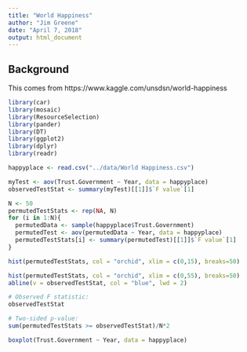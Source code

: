```yaml
---
title: "World Happiness"
author: "Jim Greene"
date: "April 7, 2018"
output: html_document
---
```


## Background
This comes from https://www.kaggle.com/unsdsn/world-happiness

```r
library(car)
library(mosaic)
library(ResourceSelection)
library(pander)
library(DT)
library(ggplot2)
library(dplyr)
library(readr)
```


```r
happyplace <- read.csv("../data/World Happiness.csv")
```



```r
myTest <- aov(Trust.Government ~ Year, data = happyplace)
observedTestStat <- summary(myTest)[[1]]$`F value`[1]
```

```r
N <- 50
permutedTestStats <- rep(NA, N)
for (i in 1:N){
  permutedData <- sample(happyplace$Trust.Government)
  permutedTest <- aov(permutedData ~ Year, data = happyplace)
  permutedTestStats[i] <- summary(permutedTest)[[1]]$`F value`[1]
}
```


```r
hist(permutedTestStats, col = "orchid", xlim = c(0,15), breaks=50)
```


```r
hist(permutedTestStats, col = "orchid", xlim = c(0,55), breaks=50)
abline(v = observedTestStat, col = "blue", lwd = 2)
```

```r
# Observed F statistic:
observedTestStat

# Two-sided p-value:
sum(permutedTestStats >= observedTestStat)/N*2
```

```r
boxplot(Trust.Government ~ Year, data = happyplace)
```

